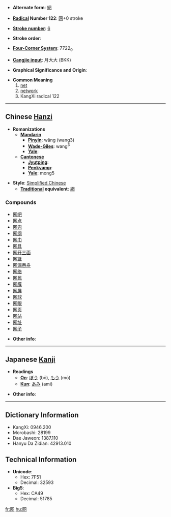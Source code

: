 * '''Alternate form''': [[網]]

* '''[[Wiktionary:Chinese radical index| Radical]] Number 122''': [[Wiktionary:Chinese radical index 网|网]]+0 stroke

* '''[[Wiktionary:Chinese total strokes index|Stroke number]]''': [[Wiktionary:Chinese total strokes index 6|6]]

* '''Stroke order''': 

* '''[[Wiktionary:Chinese four corner index|Four-Corner System]]''': 7722<sub>0</sub>

* '''[[Wiktionary:Chinese Cangjie index|Cangjie input]]''': 月大大 (BKK)

* '''Graphical Significance and Origin''': 

* '''Common Meaning'''
*# [[net]]
*# [[network]]
*# KangXi radical 122


----

== Chinese [[Hanzi]] ==

* '''Romanizations'''
** '''[[Mandarin]]'''
*** '''[[Pinyin]]''': wǎng (wang3)
*** '''[[Wade-Giles]]''': wang<sup>3</sup>
*** '''[[Yale]]''': 
** '''[[Cantonese]]'''
*** '''[[Jyutping]]''':
*** '''[[Penkyamp]]''': 
*** '''[[Yale]]''': mong5

* '''Style''': [[Simplified Chinese]] 
** '''[[Traditional Chinese|Traditional]] equivalent''': [[網]]

===Compounds===
*[[网吧]]
*[[网点]]
*[[网兜]]
*[[网纲]]
*[[网巾]]
*[[网具]]
*[[网开三面]]
*[[网篮]]
*[[网漏吞舟]]
*[[网络]]
*[[网民]]
*[[网膜]]
*[[网屏]]
*[[网球]]
*[[网眼]]
*[[网页]]
*[[网站]]
*[[网址]]
*[[网子]]

* '''Other info''': 

----

== Japanese [[Kanji]] ==

* '''Readings'''
** '''[[On]]''': [[ぼう]] (bō), [[もう]] (mō)
** '''[[Kun]]''': [[あみ]] (ami)

* '''Other info''':  

----

== Dictionary Information ==

* KangXi: 0946.200
* Morobashi: 28199
* Dae Jaweon: 1387.110
* Hanyu Da Zidian: 42913.010

== Technical Information ==

* '''Unicode''':
** Hex: 7F51
** Decimal: 32593
* '''Big5''':
** Hex: CA49
** Decimal: 51785

[[fr:网]]
[[hu:网]]